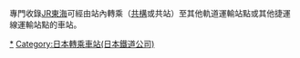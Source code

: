 專門收錄[[JR東海|JR東海]]可經由站內轉乘（[[共構|共構]]或共站）至其他軌道運輸站點或其他捷運線運輸站點的車站。

[[Category:東海旅客鐵道車站|*]]
[[Category:日本轉乘車站(日本鐵道公司)|Category:日本轉乘車站(日本鐵道公司)]]